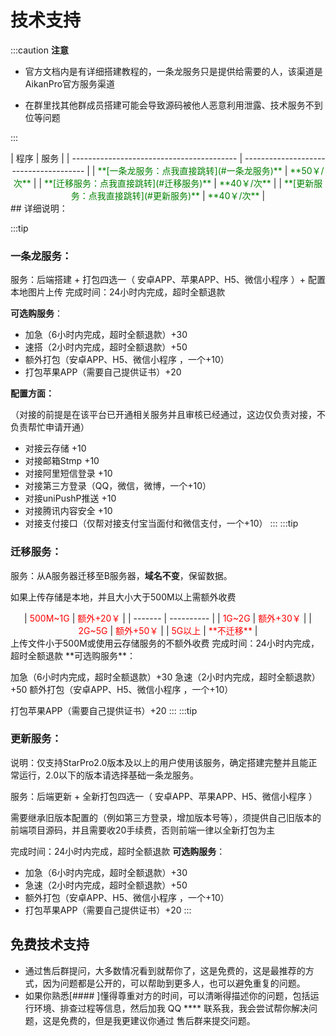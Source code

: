 # 技术支持

 :::caution **注意**

- 官方文档内是有详细搭建教程的，一条龙服务只是提供给需要的人，该渠道是AikanPro官方服务渠道

- 在群里找其他群成员搭建可能会导致源码被他人恶意利用泄露、技术服务不到位等问题

 :::
<center>
| 程序                                      | 服务                                  |
| ----------------------------------------- | -------------------------------------- |
| <font color="green">**[一条龙服务：点我直接跳转](#一条龙服务)**</font> | <font color="green">**50￥/次**</font> |
| <font color="green">**[迁移服务：点我直接跳转](#迁移服务)**</font>           | <font color="green">**40￥/次**</font>                                 |
| <font color="green">**[更新服务：点我直接跳转](#更新服务)**</font>           | <font color="green">**40￥/次**</font>                                 |
</center>
## 详细说明：

:::tip 
### 一条龙服务：
服务：后端搭建 + 打包四选一（ 安卓APP、苹果APP、H5、微信小程序  ）+ 配置本地图片上传
完成时间：24小时内完成，超时全额退款

 **可选购服务**：
- 加急（6小时内完成，超时全额退款）+30
- 速搭（2小时内完成，超时全额退款）+50
- 额外打包（安卓APP、H5、微信小程序 ，一个+10）
- 打包苹果APP（需要自己提供证书）+20

 **配置方面：**

（对接的前提是在该平台已开通相关服务并且审核已经通过，这边仅负责对接，不负责帮忙申请开通）

- 对接云存储 +10
- 对接邮箱Stmp +10
- 对接阿里短信登录 +10
- 对接第三方登录（QQ，微信，微博，一个+10）
- 对接uniPushP推送 +10
- 对接腾讯内容安全 +10
- 对接支付接口（仅帮对接支付宝当面付和微信支付，一个+10）
:::
:::tip 
### 迁移服务：

服务：从A服务器迁移至B服务器，**域名不变**，保留数据。

如果上传存储是本地，并且大小大于500M以上需额外收费
<center>
|<font color="red"> 500M~1G </font> |<font color="red"> 额外+20￥  </font> |  
| ------- | ---------- |
|<font color="red"> 1G~2G   </font> |<font color="red"> 额外+30￥  </font> |
|<font color="red"> 2G~5G   </font> |<font color="red"> 额外+50￥  </font> |
|<font color="red"> 5G以上  </font> |<font color="red"> **不迁移** </font> |
</center>
上传文件小于500M或使用云存储服务的不额外收费
完成时间：24小时内完成，超时全额退款
 **可选购服务**：

加急（6小时内完成，超时全额退款）+30
急速（2小时内完成，超时全额退款）+50
额外打包（安卓APP、H5、微信小程序 ，一个+10）

打包苹果APP（需要自己提供证书）+20
:::
:::tip
### 更新服务：
说明：仅支持StarPro2.0版本及以上的用户使用该服务，确定搭建完整并且能正常运行，2.0以下的版本请选择基础一条龙服务。

服务：后端更新 + 全新打包四选一（ 安卓APP、苹果APP、H5、微信小程序  ）

需要继承旧版本配置的（例如第三方登录，增加版本号等），须提供自己旧版本的前端项目源码，并且需要收20手续费，否则前端一律以全新打包为主

完成时间：24小时内完成，超时全额退款
 **可选购服务**：

- 加急（6小时内完成，超时全额退款）+30
- 急速（2小时内完成，超时全额退款）+50
- 额外打包（安卓APP、H5、微信小程序 ，一个+10）
- 打包苹果APP（需要自己提供证书）+20
:::

## 免费技术支持

- 通过售后群提问，大多数情况看到就帮你了，这是免费的，这是最推荐的方式，因为问题都是公开的，可以帮助到更多人，也可以避免重复的问题。
- 如果你熟悉[#### ]懂得尊重对方的时间，可以清晰得描述你的问题，包括运行环境、排查过程等信息，然后加我 QQ **** 联系我，我会尝试帮你解决问题，这是免费的，但是我更建议你通过 售后群来提交问题。

